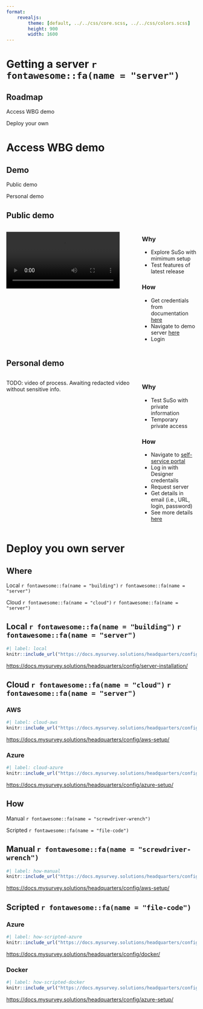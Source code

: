 ```yaml
---
format: 
    revealjs: 
        theme: [default, ../../css/core.scss, ../../css/colors.scss]
        height: 900
        width: 1600
---
```


# Getting a server `r fontawesome::fa(name = "server")` {background-color=var(--suso)}

## Roadmap {.suso}

::: {.box .box-1}
Access WBG demo
:::

::: {.box .box-2}
Deploy your own
:::

# Access WBG demo {background-color=var(--s1)}

## Demo {.t1}

::: {.box .box-1}
Public demo
:::

::: {.box .box-1}
Personal demo
:::

## Public demo {.t1}

:::: {.columns}

::: {.column width="70%"}
![](assets/demo_public.mp4)
:::

::: {.column width="30%"}

### Why

- Explore SuSo with mimimum setup
- Test features of latest release

### How

- Get credentials from documentation [here](https://docs.mysurvey.solutions/headquarters/config/demo-server/)
- Navigate to demo server [here](https://demo.mysurvey.solutions/) 
- Login

:::

::::

## Personal demo {.t1}

:::: {.columns}

::: {.column width="70%"}
TODO: video of process. Awaiting redacted video without sensitive info.
:::

::: {.column width="30%"}

### Why

- Test SuSo with private information
- Temporary private access

### How

- Navigate to [self-service portal](https://pds.mysurvey.solutions/)
- Log in with Designer credentails
- Request server
- Get details in email (i.e., URL, login, password)
- See more details [here](https://docs.mysurvey.solutions/headquarters/config/personal-demo-server/)

:::

::::


# Deploy you own server {background-color=var(--s2)}

## Where {.t2}

::: {.box .box-2}
Local `r fontawesome::fa(name = "building")` `r fontawesome::fa(name = "server")`
:::


::: {.box .box-2}
Cloud `r fontawesome::fa(name = "cloud")` `r fontawesome::fa(name = "server")`
:::

## Local `r fontawesome::fa(name = "building")` `r fontawesome::fa(name = "server")` {.t2}

```r
#| label: local
knitr::include_url("https://docs.mysurvey.solutions/headquarters/config/server-installation/", height = "600px")
```

[https://docs.mysurvey.solutions/headquarters/config/server-installation/](https://docs.mysurvey.solutions/headquarters/config/server-installation/)

## Cloud `r fontawesome::fa(name = "cloud")` `r fontawesome::fa(name = "server")` {.t2}

::: {.panel-tabset}

### AWS

```r
#| label: cloud-aws
knitr::include_url("https://docs.mysurvey.solutions/headquarters/config/aws-setup/", height = "600px")
```

[https://docs.mysurvey.solutions/headquarters/config/aws-setup/](https://docs.mysurvey.solutions/headquarters/config/aws-setup/)

### Azure

```r
#| label: cloud-azure
knitr::include_url("https://docs.mysurvey.solutions/headquarters/config/azure-setup/", height = "600px")
```

[https://docs.mysurvey.solutions/headquarters/config/azure-setup/](https://docs.mysurvey.solutions/headquarters/config/azure-setup/)

:::

## How {.t2}

::: {.box .box-2}
Manual `r fontawesome::fa(name = "screwdriver-wrench")`
:::

::: {.box .box-2}
Scripted `r fontawesome::fa(name = "file-code")`
:::

## Manual `r fontawesome::fa(name = "screwdriver-wrench")` {.t2}

```r
#| label: how-manual
knitr::include_url("https://docs.mysurvey.solutions/headquarters/config/aws-setup/", height = "600px")
```

[https://docs.mysurvey.solutions/headquarters/config/aws-setup/](https://docs.mysurvey.solutions/headquarters/config/aws-setup/)

## Scripted `r fontawesome::fa(name = "file-code")` {.t2}

::: {.panel-tabset}

### Azure

```r
#| label: how-scripted-azure
knitr::include_url("https://docs.mysurvey.solutions/headquarters/config/docker/", height = "600px")
```

[https://docs.mysurvey.solutions/headquarters/config/docker/](https://docs.mysurvey.solutions/headquarters/config/docker/)

### Docker


```r
#| label: how-scripted-docker
knitr::include_url("https://docs.mysurvey.solutions/headquarters/config/azure-setup/", height = "600px")
```

[https://docs.mysurvey.solutions/headquarters/config/azure-setup/](https://docs.mysurvey.solutions/headquarters/config/azure-setup/)

:::


